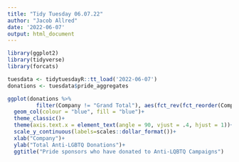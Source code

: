 ---
title: "Tidy Tuesday 06.07.22"
author: "Jacob Allred"
date: '2022-06-07'
output: html_document
---

```{r setup}
library(ggplot2)
library(tidyverse)
library(forcats)

tuesdata <- tidytuesdayR::tt_load('2022-06-07')
donations <- tuesdata$pride_aggregates

```


```{r}

ggplot(donations %>% 
         filter(Company != "Grand Total"), aes(fct_rev(fct_reorder(Company, `Total Contributed`)), `Total Contributed`))+
  geom_col(colour = "blue", fill = "blue")+
  theme_classic()+
  theme(axis.text.x = element_text(angle = 90, vjust = .4, hjust = 1))+
  scale_y_continuous(labels=scales::dollar_format())+
  xlab("Company")+
  ylab("Total Anti-LGBTQ Donations")+
  ggtitle("Pride sponsors who have donated to Anti-LQBTQ Campaigns")
  

  
```

